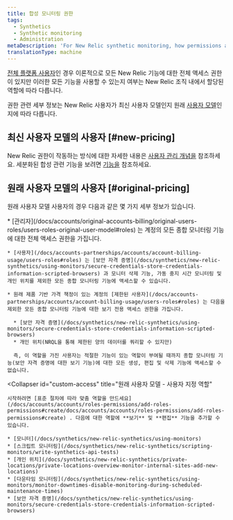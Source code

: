 ```yaml
---
title: 합성 모니터링 권한
tags:
  - Synthetics
  - Synthetic monitoring
  - Administration
metaDescription: 'For New Relic synthetic monitoring, how permissions affect your access to features.'
translationType: machine
---
```


[전체 플랫폼 사용자](/docs/accounts/accounts-billing/new-relic-one-pricing-users/users-roles#user-type)인 경우 이론적으로 모든 New Relic 기능에 대한 전체 액세스 권한이 있지만 이러한 모든 기능을 사용할 수 있는지 여부는 New Relic 조직 내에서 할당된 역할에 따라 다릅니다.

권한 관련 세부 정보는 New Relic 사용자가 최신 사용자 모델인지 원래 [사용자 모델](/docs/accounts/original-accounts-billing/original-users-roles/overview-user-models)인지에 따라 다릅니다.

## 최신 사용자 모델의 사용자 [#new-pricing]

New Relic 권한이 작동하는 방식에 대한 자세한 내용은 [사용자 관리 개념을](/docs/accounts/accounts-billing/new-relic-one-user-management/user-management-concepts/#groups) 참조하세요. 세분화된 합성 관련 기능을 보려면 [기능을](/docs/accounts/accounts-billing/new-relic-one-user-management/user-permissions/#synthetics) 참조하세요.

## 원래 사용자 모델의 사용자 [#original-pricing]

원래 사용자 모델 사용자의 경우 다음과 같은 몇 가지 세부 정보가 있습니다.

<CollapserGroup>
  <Collapser
    id="default-access"
    title="원래 사용자 모델 - 기본 액세스"
  >
    * [관리자](/docs/accounts/original-accounts-billing/original-users-roles/users-roles-original-user-model#roles) 는 계정의 모든 종합 모니터링 기능에 대한 전체 액세스 권한을 가집니다.

    * [사용자](/docs/accounts-partnerships/accounts/account-billing-usage/users-roles#roles) 는 [보안 자격 증명](/docs/synthetics/new-relic-synthetics/using-monitors/secure-credentials-store-credentials-information-scripted-browsers) 과 모니터 삭제 기능, 가동 중지 시간 모니터링 및 개인 위치를 제외한 모든 종합 모니터링 기능에 액세스할 수 있습니다.

    * 원래 제품 기반 가격 책정이 있는 계정의 [제한된 사용자](/docs/accounts-partnerships/accounts/account-billing-usage/users-roles#roles) 는 다음을 제외한 모든 종합 모니터링 기능에 대한 보기 전용 액세스 권한을 가집니다.

      * [보안 자격 증명](/docs/synthetics/new-relic-synthetics/using-monitors/secure-credentials-store-credentials-information-scripted-browsers)
      * 개인 위치(NRQL을 통해 제한된 양의 데이터를 쿼리할 수 있지만)

      즉, 이 역할을 가진 사용자는 적절한 기능이 있는 역할이 부여될 때까지 종합 모니터링 기능(보안 자격 증명에 대한 보기 기능)에 대한 모든 생성, 편집 및 삭제 기능에 액세스할 수 없습니다.
  </Collapser>

  <Collapser
    id="custom-access"
    title="원래 사용자 모델 - 사용자 지정 역할"
  >
    시작하려면 [표준 절차에 따라 맞춤 역할을 만드세요](/docs/accounts/accounts/roles-permissions/add-roles-permissions#create/docs/accounts/accounts/roles-permissions/add-roles-permissions#create) . 다음에 대한 역할에 **보기** 및 **편집** 기능을 추가할 수 있습니다.

    * [모니터](/docs/synthetics/new-relic-synthetics/using-monitors)
    * [스크립트 모니터링](/docs/synthetics/new-relic-synthetics/scripting-monitors/write-synthetics-api-tests)
    * [개인 위치](/docs/synthetics/new-relic-synthetics/private-locations/private-locations-overview-monitor-internal-sites-add-new-locations)
    * [다운타임 모니터링](/docs/synthetics/new-relic-synthetics/using-monitors/monitor-downtimes-disable-monitoring-during-scheduled-maintenance-times)
    * [보안 자격 증명](/docs/synthetics/new-relic-synthetics/using-monitors/secure-credentials-store-credentials-information-scripted-browsers)
  </Collapser>
</CollapserGroup>
